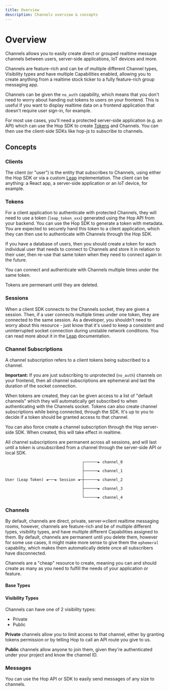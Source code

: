 ```yaml
---
title: Overview
description: Channels overview & concepts
---
```


# Overview

Channels allows you to easily create direct or grouped realtime message channels between users, server-side applications, IoT devices and more.

Channels are feature-rich and can be of multiple different Channel types, Visibility types and have multiple Capabilities enabled, allowing you to create anything from a realtime stock ticker to a fully feature-rich group messaging app.

Channels can be given the `no_auth` capability, which means that you don't need to worry about handing out tokens to users on your frontend. This is useful if you want to display realtime data on a frontend application that doesn't require user sign-in, for example.

For most use cases, you'll need a protected server-side application (e.g. an API) which can use the Hop SDK to create [Tokens](#tokens) and Channels. You can then use the client-side SDKs like hop-js to subscribe to channels.

## Concepts

### Clients

The client (or "user") is the entity that subscribes to Channels, using either the Hop SDK or via a custom [Leap](internals/leap) implementation. The client can be anything: a React app, a server-side application or an IoT device, for example.

### Tokens

For a client application to authenticate with protected Channels, they will need to use a token (`leap_token_xxx`) generated using the Hop API from your backend. You can use the Hop SDK to generate a token with metadata. You are expected to securely hand this token to a client application, which they can then use to authenticate with Channels through the Hop SDK.

If you have a database of users, then you should create a token for each individual user that needs to connect to Channels and store it in relation to their user, then re-use that same token when they need to connect again in the future.

You can connect and authenticate with Channels multiple times under the same token.

Tokens are permenant until they are deleted.

### Sessions

When a client SDK connects to the Channels socket, they are given a session. Then, if a user connects multiple times under one token, they are connected to the same session. As a developer, you shouldn't need to worry about this resource - just know that it's used to keep a consistent and uninterrupted socket connection during unstable network conditions. You can read more about it in the [Leap](./leap) documentation.

### Channel Subscriptions

A channel subscription refers to a client tokens being subscribed to a channel.

**Important:** If you are just subscribing to unprotected (`no_auth`) channels on your frontend, then all channel subscriptions are ephemeral and last the duration of the socket connection.

When tokens are created, they can be given access to a list of "default channels" which they will automatically get subscribed to when authenticating with the Channels socket. Tokens can also create channel subscriptions while being connected, through the SDK. It's up to you to decide if a token should be granted access to that channel.

You can also force create a channel subscription through the Hop server-side SDK. When created, this will take effect in realtime.

All channel subscriptions are permanent across all sessions, and will last until a token is unsubscribed from a channel through the server-side API or local SDK.

```
                                  ┌──────► channel_0
                                  │
                                  ├──────► channel_1
                                  │
User (Leap Token) ◄───► Session ◄─┼──────► channel_2
                                  │
                                  ├──────► channel_3
                                  │
                                  └──────► channel_4
```

### Channels

By default, channels are direct, private, server->client realtime messaging rooms, however, channels are feature-rich and be of multiple different types, visibility types, and have multiple different Capabilities assigned to them. By default, channels are permanent until you delete them, however for some use cases, it might make more sense to give them the `ephemeral` capability, which makes them automatically delete once all subscribers have disconnected.

Channels are a "cheap" resource to create, meaning you can and should create as many as you need to fulfill the needs of your application or feature.

#### Base Types

#####

#### Visibility Types

Channels can have one of 2 visibility types:

- Private
- Public

**Private** channels allow you to limit access to that channel, either by granting tokens permission or by telling Hop to call an API route you give to us.

**Public** channels allow anyone to join them, given they're authenticated under your project and know the channel ID.

### Messages

You can use the Hop API or SDK to easily send messages of any size to channels.

```

```
